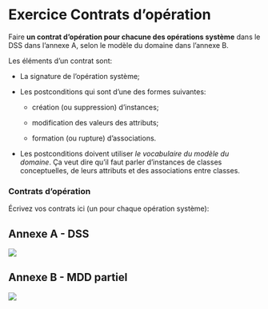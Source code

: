 # Exercice Contrats d’opération

Faire **un contrat d’opération pour chacune des opérations système**
dans le DSS dans l’annexe A, selon le modèle du domaine dans l’annexe B.

Les éléments d’un contrat sont:

-   La signature de l’opération système;

-   Les postconditions qui sont d’une des formes suivantes:

    -   création (ou suppression) d'instances;

    -   modification des valeurs des attributs;

    -   formation (ou rupture) d'associations.

-   Les postconditions doivent utiliser *le vocabulaire du modèle du  domaine*. Ça veut dire qu’il faut parler d’instances de classes conceptuelles, de leurs attributs et des associations entre classes.

### Contrats d’opération

Écrivez vos contrats ici (un pour chaque opération système):

## Annexe A - DSS

![](images/media/image13.png)

## Annexe B - MDD partiel

![](images/media/image14.png)